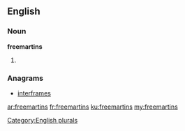 ==English==

===Noun===
'''freemartins'''

# {{plural of|freemartin}}

===Anagrams===
* [[interframes#English|interframes]]

[[Category:English plurals]]

[[ar:freemartins]]
[[fr:freemartins]]
[[ku:freemartins]]
[[my:freemartins]]
